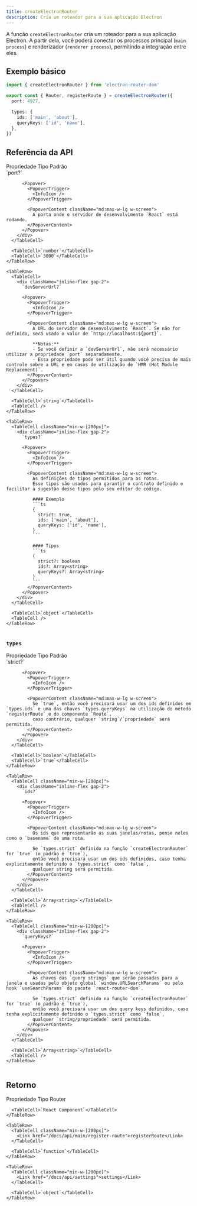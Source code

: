 ```yaml
---
title: createElectronRouter
description: Cria um roteador para a sua aplicação Electron
---
```


A função `createElectronRouter` cria um roteador para a sua aplicação Electron.
A partir dela, você poderá conectar os processos principal (`main process`) e renderizador (`renderer process`), permitindo a integração entre eles.

## Exemplo básico

```ts
import { createElectronRouter } from 'electron-router-dom'

export const { Router, registerRoute } = createElectronRouter({
  port: 4927,

  types: {
    ids: ['main', 'about'],
    queryKeys: ['id', 'name'],
  },
})
```

## Referência da API

 <Table>
  <TableHeader>
    <TableRow>
      <TableHead>Propriedade</TableHead>
      <TableHead>Tipo</TableHead>
      <TableHead>Padrão</TableHead>
    </TableRow>
  </TableHeader>

  <TableBody>
    <TableRow>
      <TableCell>
        <div className="inline-flex gap-2">
          `port?`

          <Popover>
            <PopoverTrigger>
              <InfoIcon />
            </PopoverTrigger>

            <PopoverContent className="md:max-w-lg w-screen">
              A porta onde o servidor de desenvolvimento `React` está rodando.
            </PopoverContent>
          </Popover>
        </div>
      </TableCell>

      <TableCell>`number`</TableCell>
      <TableCell>`3000`</TableCell>
    </TableRow>

    <TableRow>
      <TableCell>
        <div className="inline-flex gap-2">
          `devServerUrl?`

          <Popover>
            <PopoverTrigger>
              <InfoIcon />
            </PopoverTrigger>

            <PopoverContent className="md:max-w-lg w-screen">
              A URL do servidor de desenvolvimento `React`. Se não for definido, será usado o valor de `http://localhost:${port}`.

              **Notas:**
              - Se você definir a `devServerUrl`, não será necessário utilizar a propriedade `port` separadamente.
              - Essa propriedade pode ser útil quando você precisa de mais controle sobre a URL e em casos de utilização de `HMR (Hot Module Replacement)`.
            </PopoverContent>
          </Popover>
        </div>
      </TableCell>

      <TableCell>`string`</TableCell>
      <TableCell />
    </TableRow>

    <TableRow>
      <TableCell className="min-w-[200px]">
        <div className="inline-flex gap-2">
          `types?`

          <Popover>
            <PopoverTrigger>
              <InfoIcon />
            </PopoverTrigger>

            <PopoverContent className="md:max-w-lg w-screen">
              As definições de tipos permitidos para as rotas.
              Esse tipos são usados para garantir o contrato definido e facilitar a sugestão desse tipos pelo seu editor de código.

              #### Exemplo
              ```ts
              {
                strict: true,
                ids: ['main', 'about'],
                queryKeys: ['id', 'name'],
              }
              ```

              #### Tipos
              ```ts
              {
                strict?: boolean
                ids?: Array<string>
                queryKeys?: Array<string>
              }
              ```
            </PopoverContent>
          </Popover>
        </div>
      </TableCell>

      <TableCell>`object`</TableCell>
      <TableCell />
    </TableRow>
  </TableBody>
</Table>

### `types`

 <Table>
  <TableHeader>
    <TableRow>
      <TableHead>Propriedade</TableHead>
      <TableHead>Tipo</TableHead>
      <TableHead>Padrão</TableHead>
    </TableRow>
  </TableHeader>

  <TableBody>
    <TableRow>
      <TableCell>
        <div className="inline-flex gap-2">
          `strict?`

          <Popover>
            <PopoverTrigger>
              <InfoIcon />
            </PopoverTrigger>

            <PopoverContent className="md:max-w-lg w-screen">
              Se `true`, então você precisará usar um dos ids definidos em `types.ids` e uma das chaves `types.queryKeys` na utilização do método `registerRoute` e do componente `Route`,
              caso contrário, qualquer `string`/`propriedade` será permitida.
            </PopoverContent>
          </Popover>
        </div>
      </TableCell>

      <TableCell>`boolean`</TableCell>
      <TableCell>`true`</TableCell>
    </TableRow>

    <TableRow>
      <TableCell className="min-w-[200px]">
        <div className="inline-flex gap-2">
          `ids?`

          <Popover>
            <PopoverTrigger>
              <InfoIcon />
            </PopoverTrigger>

            <PopoverContent className="md:max-w-lg w-screen">
              Os ids que representarão as suas janelas/rotas, pense neles como o `basename` de uma rota.

              Se `types.strict` definido na função `createElectronRouter` for `true` (o padrão é `true`),
              então você precisará usar um dos ids definidos, caso tenha explicitamente definido o `types.strict` como `false`,
              qualquer string será permitida.
            </PopoverContent>
          </Popover>
        </div>
      </TableCell>

      <TableCell>`Array<string>`</TableCell>
      <TableCell />
    </TableRow>

    <TableRow>
      <TableCell className="min-w-[200px]">
        <div className="inline-flex gap-2">
          `queryKeys?`

          <Popover>
            <PopoverTrigger>
              <InfoIcon />
            </PopoverTrigger>

            <PopoverContent className="md:max-w-lg w-screen">
              As chaves das `query strings` que serão passadas para a janela e usadas pelo objeto global `window.URLSearchParams` ou pelo hook `useSearchParams` do pacote `react-router-dom`.

              Se `types.strict` definido na função `createElectronRouter` for `true` (o padrão é `true`),
              então você precisará usar um dos query keys definidos, caso tenha explicitamente definido o `types.strict` como `false`,
              qualquer `string/propriedade` será permitida.
            </PopoverContent>
          </Popover>
        </div>
      </TableCell>

      <TableCell>`Array<string>`</TableCell>
      <TableCell />
    </TableRow>
  </TableBody>
</Table>


## Retorno

 <Table>
  <TableHeader>
    <TableRow>
      <TableHead>Propriedade</TableHead>
      <TableHead>Tipo</TableHead>
    </TableRow>
  </TableHeader>

  <TableBody>
    <TableRow>
      <TableCell>
        <Link href="/docs/api/renderer/router">Router</Link>
      </TableCell>

      <TableCell>`React Component`</TableCell>
    </TableRow>

    <TableRow>
      <TableCell className="min-w-[200px]">
        <Link href="/docs/api/main/register-route">registerRoute</Link>
      </TableCell>

      <TableCell>`function`</TableCell>
    </TableRow>

    <TableRow>
      <TableCell className="min-w-[200px]">
        <Link href="/docs/api/settings">settings</Link>
      </TableCell>

      <TableCell>`object`</TableCell>
    </TableRow>
  </TableBody>
</Table>
